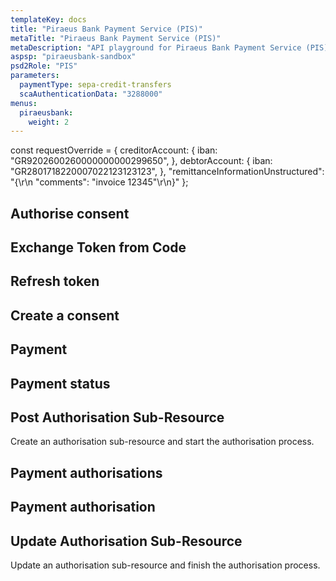 ```yaml
---
templateKey: docs
title: "Piraeus Bank Payment Service (PIS)"
metaTitle: "Piraeus Bank Payment Service (PIS)"
metaDescription: "API playground for Piraeus Bank Payment Service (PIS)"
aspsp: "piraeusbank-sandbox"
psd2Role: "PIS"
parameters:
  paymentType: sepa-credit-transfers
  scaAuthenticationData: "3288000"
menus:
  piraeusbank:
    weight: 2
---
```


const requestOverride = {
  creditorAccount: {
    iban: "GR9202600260000000000299650",
  },
  debtorAccount: {
    iban: "GR2801718220007022123123123",
  },
  "remittanceInformationUnstructured": "{\r\n  \"comments\": \"invoice 12345\"\r\n}"
};

<!-- GR9202600260000000000299650 -->

<!-- {
   "endToEndIdentification":"123",
   "debtorAccount":{
      "iban":"GR2801718220007022123123123",
      "currency":"EUR"
   },
   "instructedAmount":{
      "currency":"EUR",
      "amount":123
   },
   "creditorAccount":{
      "iban":"GR2801718220007022123123123",
      "currency":"EUR"
   },
   "creditorName":"Creditor Name",
   "creditorAddress":{
      "street":"rue blue",
      "buildingnNumber":"89",
      "city":"Paris",
      "postalCode":"75000",
      "country":"FR"
   },
   "remittanceInformationUnstructured":"Ref Number Merchant"
} -->

  <step>

## Authorise consent

  <AuthoriseStep/>
  </step>
  <step>

## Exchange Token from Code

  <CreateToken/>
  </step>
  <step>

## Refresh token

  <RefreshToken/>
  </step>
  <step>

## Create a consent

  <StepInitiatePayment requestOverride={requestOverride} />
  </step>
  <step>

## Payment

  <StepPayment/>
  </step>
  <step>

## Payment status

  <StepPaymentStatus/>
  </step>
  <step>

  ## Post Authorisation Sub-Resource
  Create an authorisation sub-resource and start the authorisation process.

  <StepPaymentPostAuthorisation/>
  </step>
  <step>

  ## Payment authorisations

  <StepPaymentAuthorisations/>
  </step>
  <step>

  ## Payment authorisation

  <StepPaymentAuthorisation/>
  </step>
  <step>

  ## Update Authorisation Sub-Resource
  Update an authorisation sub-resource and finish the authorisation process.

  <StepPaymentPutAuthorisation/>
  </step>